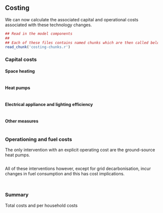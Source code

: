 ## Costing

We can now calculate the associated capital and operational costs associated with these technology changes.

```r
## Read in the model components
##
## Each of these files contains named chunks which are then called below.
read_chunk('costing-chunks.r')
```

### Capital costs

#### Space heating 
```r
```

#### Heat pumps
```r
```

#### Electrical appliance and lighting efficiency
```r
```

#### Other measures
```r
```

### Operationing and fuel costs
The only intervention with an explicit operating cost are the ground-source heat pumps.

```r
```

All of these interventions however, except for grid decarbonisation, incur changes in fuel consumption and this has cost implications.

```r
```

```r
```

### Summary

Total costs and per household costs

